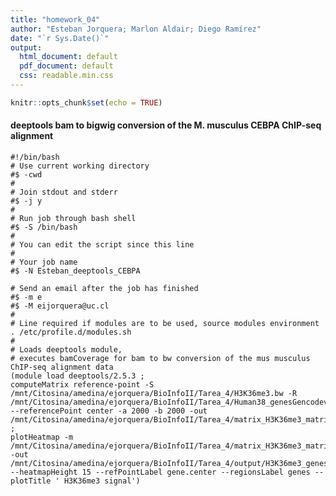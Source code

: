 ```yaml
---
title: "homework_04"
author: "Esteban Jorquera; Marlon Aldair; Diego Ramírez"
date: "`r Sys.Date()`"
output:
  html_document: default
  pdf_document: default
  css: readable.min.css
---
```


```r
knitr::opts_chunk$set(echo = TRUE)
```



#### deeptools bam to bigwig conversion of the M. musculus CEBPA ChIP-seq alignment

```code
#!/bin/bash
# Use current working directory
#$ -cwd
#
# Join stdout and stderr
#$ -j y
#
# Run job through bash shell
#$ -S /bin/bash
#
# You can edit the script since this line
#
# Your job name
#$ -N Esteban_deeptools_CEBPA

# Send an email after the job has finished
#$ -m e
#$ -M eijorquera@uc.cl
#
# Line required if modules are to be used, source modules environment
. /etc/profile.d/modules.sh
#
# Loads deeptools module,
# executes bamCoverage for bam to bw conversion of the mus musculus ChIP-seq alignment data
(module load deeptools/2.5.3 ; 
computeMatrix reference-point -S /mnt/Citosina/amedina/ejorquera/BioInfoII/Tarea_4/H3K36me3.bw -R /mnt/Citosina/amedina/ejorquera/BioInfoII/Tarea_4/Human38_genesGencodev32.bed --referencePoint center -a 2000 -b 2000 -out /mnt/Citosina/amedina/ejorquera/BioInfoII/Tarea_4/matrix_H3K36me3_matrix.tab.gz ; 
plotHeatmap -m /mnt/Citosina/amedina/ejorquera/BioInfoII/Tarea_4/matrix_H3K36me3_matrix.tab.gz -out /mnt/Citosina/amedina/ejorquera/BioInfoII/Tarea_4/output/H3K36me3_genes.png --heatmapHeight 15 --refPointLabel gene.center --regionsLabel genes --plotTitle ' H3K36me3 signal')
```